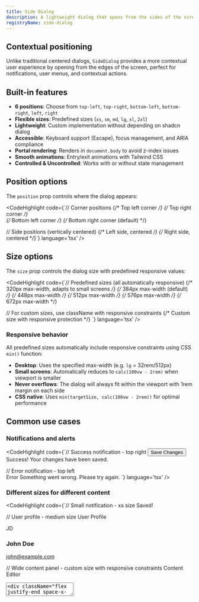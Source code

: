 ```yaml
---
title: Side Dialog
description: A lightweight dialog that opens from the sides of the screen, perfect for notifications, user menus, and contextual actions.
registryName: side-dialog
---
```


## Contextual positioning

Unlike traditional centered dialogs, `SideDialog` provides a more contextual user experience by opening from the edges of the screen, perfect for notifications, user menus, and contextual actions.

## Built-in features

- **6 positions**: Choose from `top-left`, `top-right`, `bottom-left`, `bottom-right`, `left`, `right`
- **Flexible sizes**: Predefined sizes (`xs`, `sm`, `md`, `lg`, `xl`, `2xl`)
- **Lightweight**: Custom implementation without depending on shadcn dialog
- **Accessible**: Keyboard support (Escape), focus management, and ARIA compliance
- **Portal rendering**: Renders in `document.body` to avoid z-index issues
- **Smooth animations**: Entry/exit animations with Tailwind CSS
- **Controlled & Uncontrolled**: Works with or without state management

## Position options

The `position` prop controls where the dialog appears:

<CodeHighlight code={`// Corner positions
<SideDialog position="top-left">     {/* Top left corner */}
<SideDialog position="top-right">    {/* Top right corner */}  
<SideDialog position="bottom-left">  {/* Bottom left corner */}
<SideDialog position="bottom-right"> {/* Bottom right corner (default) */}

// Side positions (vertically centered)
<SideDialog position="left">   {/* Left side, centered */}
<SideDialog position="right">  {/* Right side, centered */}`} language='tsx' />

## Size options

The `size` prop controls the dialog size with predefined responsive values:

<CodeHighlight code={`// Predefined sizes (all automatically responsive)
<SideDialog size="xs">      {/* 320px max-width, adapts to small screens */}
<SideDialog size="sm">      {/* 384px max-width (default) */}
<SideDialog size="md">      {/* 448px max-width */}
<SideDialog size="lg">      {/* 512px max-width */}
<SideDialog size="xl">      {/* 576px max-width */}
<SideDialog size="2xl">     {/* 672px max-width */}

// For custom sizes, use className with responsive constraints
<SideDialogContent className="w-full max-w-[min(400px,calc(100vw-2rem))]">
  {/* Custom size with responsive protection */}
</SideDialogContent>`} language='tsx' />

### Responsive behavior

All predefined sizes automatically include responsive constraints using CSS `min()` function:
- **Desktop**: Uses the specified max-width (e.g. `lg` = 32rem/512px)
- **Small screens**: Automatically reduces to `calc(100vw - 2rem)` when viewport is smaller
- **Never overflows**: The dialog will always fit within the viewport with 1rem margin on each side
- **CSS native**: Uses `min(targetSize, calc(100vw - 2rem))` for optimal performance

## Common use cases

### Notifications and alerts

<CodeHighlight code={`// Success notification - top right
<SideDialog position="top-right">
  <SideDialogTrigger asChild>
    <Button onClick={handleSave}>Save Changes</Button>
  </SideDialogTrigger>
  <SideDialogContent>
    <SideDialogHeader>
      <SideDialogTitle className="text-green-600">Success!</SideDialogTitle>
      <SideDialogDescription>Your changes have been saved.</SideDialogDescription>
    </SideDialogHeader>
  </SideDialogContent>
</SideDialog>

// Error notification - top left  
<SideDialog position="top-left">
  <SideDialogContent>
    <SideDialogHeader>
      <SideDialogTitle className="text-red-600">Error</SideDialogTitle>
      <SideDialogDescription>Something went wrong. Please try again.</SideDialogDescription>
    </SideDialogHeader>
  </SideDialogContent>
</SideDialog>`} language='tsx' />

### Different sizes for different content

<CodeHighlight code={`// Small notification - xs size
<SideDialog position="top-right" size="xs">
  <SideDialogContent>
    <SideDialogHeader>
      <SideDialogTitle>Saved!</SideDialogTitle>
    </SideDialogHeader>
  </SideDialogContent>
</SideDialog>

// User profile - medium size
<SideDialog position="top-right" size="md">
  <SideDialogContent>
    <SideDialogHeader>
      <SideDialogTitle>User Profile</SideDialogTitle>
    </SideDialogHeader>
    <div className="space-y-4">
      <div className="flex items-center space-x-4">
        <Avatar className="w-16 h-16">
          <AvatarImage src="/avatar.jpg" />
          <AvatarFallback>JD</AvatarFallback>
        </Avatar>
        <div>
          <h3 className="font-semibold">John Doe</h3>
          <p className="text-muted-foreground">john@example.com</p>
        </div>
      </div>
    </div>
  </SideDialogContent>
</SideDialog>

// Wide content panel - custom size with responsive constraints
<SideDialog position="right">
  <SideDialogContent className="w-full max-w-[min(600px,calc(100vw-2rem))]">
    <SideDialogHeader>
      <SideDialogTitle>Content Editor</SideDialogTitle>
    </SideDialogHeader>
    <div className="space-y-4">
      <Textarea placeholder="Write your content here..." rows={10} />
      <div className="flex justify-end space-x-2">
        <Button variant="outline">Save Draft</Button>
        <Button>Publish</Button>
      </div>
    </div>
  </SideDialogContent>
</SideDialog>`} language='tsx' />

### Help and information

<CodeHighlight code={`// Help panel - bottom left
<SideDialog position="bottom-left">
  <SideDialogTrigger asChild>
    <Button variant="outline" size="icon">
      <HelpCircle className="size-4" />
    </Button>
  </SideDialogTrigger>
  <SideDialogContent>
    <SideDialogHeader>
      <SideDialogTitle>Need Help?</SideDialogTitle>
      <SideDialogDescription>
        Find answers to common questions or contact support.
      </SideDialogDescription>
    </SideDialogHeader>
    <div className="space-y-3">
      <Button variant="outline" className="w-full">
        <Book className="mr-2 size-4" />
        Documentation
      </Button>
      <Button variant="outline" className="w-full">
        <MessageCircle className="mr-2 size-4" />
        Contact Support
      </Button>
    </div>
  </SideDialogContent>
</SideDialog>`} language='tsx' />

## State management

The component supports both controlled and uncontrolled modes, automatically detecting which mode to use based on the props provided:

<CodeHighlight code={`// Uncontrolled: Component manages its own state
<SideDialog position="top-right">
  <SideDialogTrigger asChild>
    <Button>Open</Button>
  </SideDialogTrigger>
  <SideDialogContent>
    <SideDialogHeader>
      <SideDialogTitle>Self-managed State</SideDialogTitle>
    </SideDialogHeader>
  </SideDialogContent>
</SideDialog>

// Controlled: You manage the state
const [open, setOpen] = useState(false);
<SideDialog open={open} onOpenChange={setOpen} position="top-right">
  <SideDialogTrigger asChild>
    <Button>Open</Button>
  </SideDialogTrigger>
  <SideDialogContent>
    <SideDialogHeader>
      <SideDialogTitle>Controlled State</SideDialogTitle>
    </SideDialogHeader>
  </SideDialogContent>
</SideDialog>`} language='tsx' />

## Advanced customization

### Custom close behavior

<CodeHighlight code={`// Disable the default close button
<SideDialogContent showCloseButton={false}>
  <SideDialogHeader>
    <SideDialogTitle>Custom Controls</SideDialogTitle>
  </SideDialogHeader>
  <SideDialogFooter>
    <SideDialogClose asChild>
      <Button variant="destructive">Cancel</Button>
    </SideDialogClose>
    <SideDialogClose asChild>
      <Button>Confirm</Button>
    </SideDialogClose>
  </SideDialogFooter>
</SideDialogContent>`} language='tsx' />

### Custom styling

<CodeHighlight code={`// Custom dialog appearance
<SideDialogContent className="border-primary shadow-xl bg-gradient-to-b from-background to-muted">
  <SideDialogHeader>
    <SideDialogTitle className="text-primary">Custom Style</SideDialogTitle>
  </SideDialogHeader>
</SideDialogContent>`} language='tsx' />

<ItemExamples registryName={'side-dialog'} />

<PropTable props={[
  {
    name: 'open',
    type: 'boolean?',
    description: 'Controlled open state (optional)',
  },
  {
    name: 'onOpenChange',
    type: '(open: boolean) => void?',
    description: 'Callback when open state changes',
  },
  {
    name: 'position',
    type: 'SideDialogPosition?',
    description: 'Position of the dialog: "top-left" | "top-right" | "bottom-left" | "bottom-right" | "left" | "right" (default: "bottom-right")',
  },
  {
    name: 'size',
    type: 'SideDialogSize?',
    description: 'Size of the dialog: "xs" | "sm" | "md" | "lg" | "xl" | "2xl" with automatic responsive constraints (default: "sm")',
  },
  {
    name: 'children',
    type: 'React.ReactNode',
    description: 'Dialog content (SideDialogTrigger and SideDialogContent)',
  },
]} />

**SideDialogContent Props:**

<ItemExamples registryName={'side-dialog-content'} /> 

<PropTable props={[
  {
    name: 'showCloseButton',
    type: 'boolean?',
    description: 'Whether to show the default close button (default: true)',
  },
  {
    name: 'className',
    type: 'string?',
    description: 'Additional CSS classes',
  },
  {
    name: 'children',
    type: 'React.ReactNode',
    description: 'Dialog content',
  },
]} />

**SideDialogTrigger Props:**

<ItemExamples registryName={'side-dialog-trigger'} /> 

<PropTable props={[
  {
    name: 'asChild',
    type: 'boolean?',
    description: 'Render as child element instead of button',
  },
  {
    name: 'children',
    type: 'React.ReactNode',
    description: 'Trigger content',
  },
  {
    name: '...props',
    type: 'ButtonHTMLAttributes<HTMLButtonElement>',
    description: 'All button HTML attributes',
  },
]} />